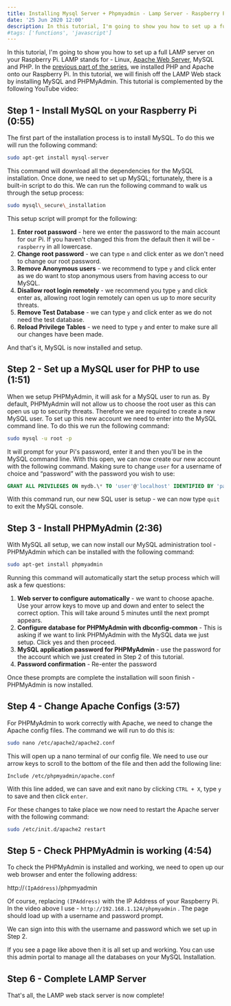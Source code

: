 ```yaml
---
title: Installing Mysql Server + Phpmyadmin - Lamp Server - Raspberry Pi Tutorial Part 3
date: '25 Jun 2020 12:00'
description: In this tutorial, I'm going to show you how to set up a full LAMP server on your Raspberry Pi. LAMP stands for - Linux, Apache Web Server, MySQL and PHP. In the previous part of the series, we installed PHP and Apache onto our Raspberry Pi. In this tutorial, we will finish off the LAMP Web stack by installing MySQL and PHPMyAdmin.
#tags: ['functions', 'javascript']
---
```


In this tutorial, I'm going to show you how to set up a full LAMP server on your Raspberry Pi. LAMP stands for - Linux, [Apache Web Server](https://httpd.apache.org/), MySQL and PHP. In the [previous part of the series](/blog/installing-apache-webserver-php-sftp-web-server/), we installed PHP and Apache onto our Raspberry Pi. In this tutorial, we will finish off the LAMP Web stack by installing MySQL and PHPMyAdmin. This tutorial is complemented by the following YouTube video:

<YouTube id="GbIdQ0LQPdc" />

Step 1 - Install MySQL on your Raspberry Pi (0:55)
--------------------------------------------------

The first part of the installation process is to install MySQL. To do this we will run the following command:

```bash
sudo apt-get install mysql-server
```

This command will download all the dependencies for the MySQL installation. Once done, we need to set up MySQL; fortunately, there is a built-in script to do this. We can run the following command to walk us through the setup process:

```bash
sudo mysql\_secure\_installation
```

This setup script will prompt for the following:

1.  **Enter root password** - here we enter the password to the main account for our Pi. If you haven't changed this from the default then it will be - `raspberry` in all lowercase.
2.  **Change root password** - we can type `n` and click enter as we don't need to change our root password.
3.  **Remove Anonymous users** - we recommend to type `y` and click enter as we do want to stop anonymous users from having access to our MySQL.
4.  **Disallow root login remotely** - we recommend you type `y` and click enter as, allowing root login remotely can open us up to more security threats.
5.  **Remove Test Database** - we can type `y` and click enter as we do not need the test database.
6.  **Reload Privilege Tables** - we need to type `y` and enter to make sure all our changes have been made.

And that's it, MySQL is now installed and setup.

Step 2 - Set up a MySQL user for PHP to use (1:51)
--------------------------------------------------

When we setup PHPMyAdmin, it will ask for a MySQL user to run as. By default, PHPMyAdmin will not allow us to choose the root user as this can open us up to security threats. Therefore we are required to create a new MySQL user. To set up this new account we need to enter into the MySQL command line. To do this we run the following command:

```bash
sudo mysql -u root -p
```

It will prompt for your Pi's password, enter it and then you'll be in the MySQL command line. With this open, we can now create our new account with the following command. Making sure to change `user` for a username of choice and “password” with the password you wish to use:

```sql
GRANT ALL PRIVILEGES ON mydb.\* TO 'user'@'localhost' IDENTIFIED BY 'password';
```

With this command run, our new SQL user is setup - we can now type `quit` to exit the MySQL console.

Step 3 - Install PHPMyAdmin (2:36)
----------------------------------

With MySQL all setup, we can now install our MySQL administration tool - PHPMyAdmin which can be installed with the following command:

```bash
sudo apt-get install phpmyadmin
```

Running this command will automatically start the setup process which will ask a few questions:

1.  **Web server to configure automatically** - we want to choose apache. Use your arrow keys to move up and down and enter to select the correct option. This will take around 5 minutes until the next prompt appears.
2.  **Configure database for PHPMyAdmin with dbconfig-common** - This is asking if we want to link PHPMyAdmin with the MySQL data we just setup. Click yes and then proceed.
3.  **MySQL application password for PHPMyAdmin** - use the password for the account which we just created in Step 2 of this tutorial.
4.  **Password confirmation** - Re-enter the password

Once these prompts are complete the installation will soon finish - PHPMyAdmin is now installed.

Step 4 - Change Apache Configs (3:57)
-------------------------------------

For PHPMyAdmin to work correctly with Apache, we need to change the Apache config files. The command we will run to do this is:

```bash
sudo nano /etc/apache2/apache2.conf
```

This will open up a nano terminal of our config file. We need to use our arrow keys to scroll to the bottom of the file and then add the following line:

```
Include /etc/phpmyadmin/apache.conf
```

With this line added, we can save and exit nano by clicking `CTRL + X`, type `y` to save and then click `enter`.

For these changes to take place we now need to restart the Apache server with the following command:

```bash
sudo /etc/init.d/apache2 restart
```

Step 5 - Check PHPMyAdmin is working (4:54)
-------------------------------------------

To check the PHPMyAdmin is installed and working, we need to open up our web browser and enter the following address:

http://`(IpAddress)`/phpmyadmin

Of course, replacing `(IPAddress)` with the IP Address of your Raspberry Pi. In the video above I use - `http://192.168.1.124/phpmyadmin` . The page should load up with a username and password prompt.

We can sign into this with the username and password which we set up in Step 2.

If you see a page like above then it is all set up and working. You can use this admin portal to manage all the databases on your MySQL Installation.

Step 6 - Complete LAMP Server
-----------------------------

That's all, the LAMP web stack server is now complete!